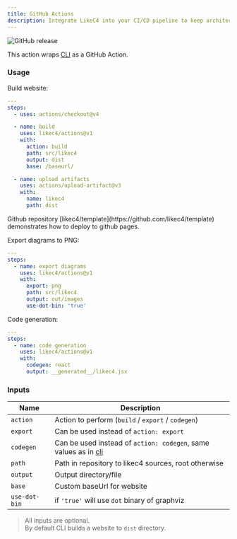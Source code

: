 ```yaml
---
title: GitHub Actions
description: Integrate LikeC4 into your CI/CD pipeline to keep architecture diagrams up-to-date.
---
```



![GitHub release](https://img.shields.io/github/release/likec4/actions.svg)

This action wraps [CLI](/tooling/cli) as a GitHub Action.

### Usage

Build website:

```yaml
---
steps:
  - uses: actions/checkout@v4

  - name: build
    uses: likec4/actions@v1
    with:
      action: build
      path: src/likec4
      output: dist
      base: /baseurl/

  - name: upload artifacts
    uses: actions/upload-artifact@v3
    with:
      name: likec4
      path: dist
```

<Aside type='tip'>
  Github repository [likec4/template](https://github.com/likec4/template) demonstrates how to deploy to github pages.
</Aside>


Export diagrams to PNG:

```yaml
---
steps:
  - name: export diagrams
    uses: likec4/actions@v1
    with:
      export: png
      path: src/likec4
      output: out/images
      use-dot-bin: 'true'
```

Code generation:

```yaml
---
steps:
  - name: code generation
    uses: likec4/actions@v1
    with:
      codegen: react
      output: __generated__/likec4.jsx
```

### Inputs

| Name          | Description                                                                                           |
| ------------- | ----------------------------------------------------------------------------------------------------- |
| `action`      | Action to perform (`build` / `export` / `codegen`)                                                    |
| `export`      | Can be used instead of `action: export`                                                               |
| `codegen`     | Can be used instead of `action: codegen`, same values as in [cli](https://likec4.dev/docs/tools/cli/) |
| `path`        | Path in repository to likec4 sources, root otherwise                                                  |
| `output`      | Output directory/file                                                                                 |
| `base`        | Custom baseUrl for website                                                                            |
| `use-dot-bin` | if `'true'` will use `dot` binary of graphviz                                                         |

> All inputs are optional.  
> By default CLI builds a website to `dist` directory.
